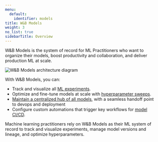 ```yaml
---
menu:
  default:
    identifier: models
title: W&B Models
weight: 3
no_list: true
sidebarTitle: Overview
---
```


W&B Models is the system of record for ML Practitioners who want to organize their models, boost productivity and collaboration, and deliver production ML at scale. 

<Frame>
    <img src="/images/general/architecture.png" alt="W&B Models architecture diagram"  />
</Frame>

With W&B Models, you can: 

- Track and visualize all [ML experiments](/guides/models/track/).
- Optimize and fine-tune models at scale with [hyperparameter sweeps](/guides/models/sweeps/).
- [Maintain a centralized hub of all models](/guides/core/registry/), with a seamless handoff point to devops and deployment
- Configure custom automations that trigger key workflows for [model CI/CD](/guides/core/automations/).

Machine learning practitioners rely on W&B Models as their ML system of record to track and visualize experiments, manage model versions and lineage, and optimize hyperparameters.